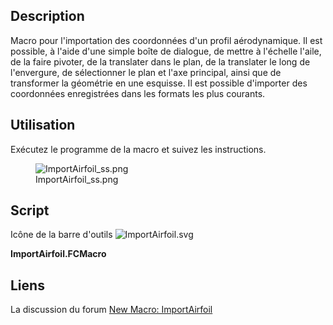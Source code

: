 <languages/>

{{Macro/fr
|Name=ImportAirfoil
|Name/fr=ImportAirfoil
|Description=Macro pour l'importation des coordonnées d'un profil aérodynamique.
|Author=Miloš Petrašinović
|Download=[https://wiki.freecad.org/images/3/37/ImportAirfoil.svg Icône de la barre d'outils]
|Date=2022-01-08
|Version=1.0.0
|FCVersion=0.18.4 et au-dessus
|SeeAlso=[https://github.com/VAZMFB/FreeCAD-ImportAirfoil Dépôt GitHub]
}}

==Description==

Macro pour l'importation des coordonnées d'un profil aérodynamique. Il est possible, à l'aide d'une simple boîte de dialogue, de mettre à l'échelle l'aile, de la faire pivoter, de la translater dans le plan, de la translater le long de l'envergure, de sélectionner le plan et l'axe principal, ainsi que de transformer la géométrie en une esquisse. Il est possible d'importer des coordonnées enregistrées dans les formats les plus courants.

<span id="Usage"></span>
==Utilisation==

Exécutez le programme de la macro et suivez les instructions.

[[File:ImportAirfoil_ss.png]]

==Script== 

Icône de la barre d'outils
[[File:ImportAirfoil.svg]]

'''ImportAirfoil.FCMacro'''

{{MacroCode|code=
# Airfoil import macro
# After selecting the file with the coordinates of the airfoil
# data processing and modeling of the airfoil are performed.
# It is possible, using simple dialog, to scale the airfoil, rotate, 
# translate in the plane, translate along the span, select the plane and 
# the main axis, as well as turn the geometry into a sketch. It is possible
# to import coordinates saved in the most commonly used formats.
# Airfoil import is based on:
#  https://github.com/VAZMFB/Python-importAirfoil
# Author: Milos D. Petrasinovic <mpetrasinovic@mas.bg.ac.rs>
# Structural Analysis of Flying Vehicles
# Faculty of Mechanical Engineering, University of Belgrade
# Department of Aerospace Engineering, Flying structures
# https://vazmfb.com
# Belgrade, 2022
# 
# --------------------
#
# Copyright (C) 2022 Milos Petrasinovic <info@vazmfb.com>
# 
# This program is free software: you can redistribute it and/or modify
# it under the terms of the GNU Lesser General Public License as 
# published by the Free Software Foundation, either version 3 of the 
# License, or (at your option) any later version.
#  
# This program is distributed in the hope that it will be useful,
# but WITHOUT ANY WARRANTY; without even the implied warranty of
# MERCHANTABILITY or FITNESS FOR A PARTICULAR PURPOSE.  See the
# GNU Lesser General Public License for more details.
#  
# You should have received a copy of the GNU Lesser General Public License
# along with this program.  If not, see <https://www.gnu.org/licenses/>.
#
# --------------------
#
# Based on:
# Airfoil Import and Scale 2.1.2
# (c) quick61
#
# --------------------

__Name__ = 'ImportAirfoil'
__Comment__ = 'Airfoil import macro'
__Author__ = 'Milos Petrasinovic <mpetrasinovic@mas.bg.ac.rs>'
__Version__ = '1.0.0'
__Date__ = '2022-01-06'
__License__ = 'GPL-3.0-or-later'
__Web__ = 'https://github.com/VAZMFB/FreeCAD-ImportAirfoil'
__Wiki__ = 'https://wiki.freecadweb.org/Macro_ImportAirfoil'
__Icon__ = 'https://wiki.freecad.org/images/3/37/ImportAirfoil.svg'
__Help__ = 'Run the macro program and follow the instructions!'
__Status__ = 'stable'
__Requires__ = 'Freecad >= 0.19'
__Communication__ = 'https://github.com/VAZMFB/FreeCAD-ImportAirfoil/issues/'
__Files__ = 'ImportAirfoil.svg'

import FreeCAD as App
from PySide import QtCore, QtGui
from PySide.QtGui import QFileDialog, QLineEdit, QRadioButton, QMessageBox 
import Draft, importAirfoilDAT
import numpy as np
import subprocess
import sys
import os
import re

global filename
global nameFile

msgBox = QtGui.QMessageBox()
msgBox.setWindowTitle("ImportAirfoil")
msgBox.setText("In the next window, select the file with the coordinates of the airfoil.")
msgBox.exec_()

try:
    filename, filefilter = QtGui.QFileDialog.getOpenFileName(QtGui.qApp.activeWindow(), 'Select the file with the coordinates:', '*.dat;*.txt;*.af')
except Exception:
    param = FreeCAD.ParamGet("User parameter:BaseApp/Preferences/Macro")
    path = param.GetString("MacroPath", "") + "/"
    filename, filefilter = QFileDialog.getOpenFileName(None, "Select the file with the coordinates:", path, "*.dat;*.txt;*.af")

nameFile = filename.split("/")[-1][:-4]

class DrawAP():
    def __init__(self):
        self.dialog = None
        self.lt = 0
        self.alpha = 0
        self.h0 = 0
        self.plane = None
        self.mirror = None
        self.dh = 0
        self.dv = 0
        self.db = 0
        self.sketch = None

        # Dialog window
        self.dialog = QtGui.QDialog()
        self.dialog.resize(350, 100)
        self.dialog.setWindowTitle("ImportAirfoil")
        la = QtGui.QVBoxLayout(self.dialog)
        tx = QtGui.QLabel("Length of airfoil chord [mm]:")
        la.addWidget(tx)
        self.lt = QtGui.QLineEdit("1000")
        la.addWidget(self.lt)
        tx = QtGui.QLabel("The angle of rotation [deg]:")
        la.addWidget(tx)
        self.alpha = QtGui.QLineEdit("0")
        la.addWidget(self.alpha)
        tx = QtGui.QLabel("The relative position of the axis of rotation [% of chord]:")
        la.addWidget(tx)
        self.h0 = QtGui.QLineEdit("25")
        la.addWidget(self.h0)
        tx = QtGui.QLabel("Plane selection [XY = 1, YZ = 2, ZX = 3]:")
        la.addWidget(tx)
        self.plane = QtGui.QLineEdit("1")
        la.addWidget(self.plane)
        tx = QtGui.QLabel("Vertical mirroring [NO = 0, YES = 1]:")
        la.addWidget(tx)
        self.mirror = QtGui.QLineEdit("0")
        la.addWidget(self.mirror)
        tx = QtGui.QLabel("Change axis [NO = 0, YES = 1]:")
        la.addWidget(tx)
        self.flip = QtGui.QLineEdit("0")
        la.addWidget(self.flip)
        tx = QtGui.QLabel("Translation along the horizontal axis [mm]:")
        la.addWidget(tx)
        self.dh = QtGui.QLineEdit("0")
        la.addWidget(self.dh)
        tx = QtGui.QLabel("Translation along the vertical axis [mm]:")
        la.addWidget(tx)
        self.dv = QtGui.QLineEdit("0")
        la.addWidget(self.dv)
        tx = QtGui.QLabel("Translation along the span [mm]:")
        la.addWidget(tx)
        self.db = QtGui.QLineEdit("0")
        la.addWidget(self.db)
        tx = QtGui.QLabel("Create a Sketch [NO = 0, YES = 1]:")
        la.addWidget(tx)
        self.sketch = QtGui.QLineEdit("0")
        la.addWidget(self.sketch)

        # Add OK / Cancel buttons
        okBox = QtGui.QDialogButtonBox(self.dialog)
        okBox.setOrientation(QtCore.Qt.Horizontal)
        okBox.setStandardButtons(QtGui.QDialogButtonBox.Cancel|QtGui.QDialogButtonBox.Ok)
        la.addWidget(okBox)
        QtCore.QObject.connect(okBox, QtCore.SIGNAL("accepted()"), self.proceed)
        QtCore.QObject.connect(okBox, QtCore.SIGNAL("rejected()"), self.close)
        QtCore.QMetaObject.connectSlotsByName(self.dialog)
        self.dialog.show()
        self.dialog.exec_()

    def proceed(self):
        global filename
        global nameFile
        try:
            lt = float(self.lt.text())
            alpha = float(self.alpha.text())
            h0 = float(self.h0.text())
            plane = float(self.plane.text())
            mirror = float(self.mirror.text())
            flip = float(self.flip.text())
            dh = float(self.dh.text())
            dv = float(self.dv.text())
            db = float(self.db.text())
            sketch = float(self.sketch.text())
            af = importAirfoil(str(filename))
            
            # Open trailing edge
            af[1][0] += 0.000001;
            points = []
            for i in range(len(af[0])):
                point = App.Vector(af[0][i], af[1][i], 0)
                points.append(point)
            
            Line1 = Draft.makeLine(points[0], points[-1])
            Line1.Label = nameFile + "_(TEdge)"
            BSpline1 = Draft.makeBSpline(points, closed=False)
            BSpline1.Label = nameFile + "_(BSpline)"

            # Group elements
            Group1 = App.activeDocument().addObject('App::DocumentObjectGroup', 'Group')
            Group1.Label = nameFile + "_(Group)"
            Group1.addObject(Line1)
            Group1.addObject(BSpline1)

            App.activeDocument().recompute()

            # Scale airfoil
            if App.Version()[1] < "19":
                Draft.scale([Line1, BSpline1], App.Vector(lt, lt, lt), center=App.Vector(0.0, 0.0, 0.0), copy=False, legacy=True)
            else:
                Draft.scale([Line1, BSpline1], App.Vector(lt, lt, lt), center=App.Vector(0.0, 0.0, 0.0), copy=False)

            # Rotate airfoil
            Draft.rotate([Line1, BSpline1], -alpha, center=App.Vector(lt*h0/100, 0, 0), axis=App.Vector(0, 0, 1), copy=False)
            
            # Mirror
            if mirror == 1:
                Draft.rotate([Line1, BSpline1], 180, center=App.Vector(0, 0, 0), axis=App.Vector(0, 1, 0), copy=False)

            # Move airfoil in plane
            Draft.move([Line1, BSpline1], App.Vector(dh, dv, 0.0), copy=False)
                
            # Change axis
            Draft.rotate([Line1, BSpline1], -90, center=App.Vector(0, 0, 0), axis=App.Vector(0, 0, 1), copy=False)
            
            # Change plane
            if plane == 2: # YZ
                Draft.rotate([Line1, BSpline1], 90, center=App.Vector(0, 0, 0), axis=App.Vector(0, 0, 1), copy=False)
                Draft.rotate([Line1, BSpline1], 90, center=App.Vector(0, 0, 0), axis=App.Vector(0, 1, 0), copy=False)
            elif plane == 3: # ZX
                Draft.rotate([Line1, BSpline1], 90, center=App.Vector(0, 0, 0), axis=App.Vector(1, 0, 0), copy=False)
                Draft.rotate([Line1, BSpline1], -90, center=App.Vector(0, 0, 0), axis=App.Vector(0, 1, 0), copy=False)

            # Make sketch
            if sketch == 1:
                App.activeDocument().recompute()
                Sketch1 = Draft.makeSketch([Line1, BSpline1], autoconstraints=True)
                Sketch1.Label = nameFile + "_(Sketch)"

            # Move airfoil
            if plane == 2: # YZ
                Draft.move([Line1, BSpline1], App.Vector(db, 0, 0), copy=False)
                if sketch == 1:
                    Draft.move(Sketch1, App.Vector(0, 0, db), copy=False)
            elif plane == 3: # ZX
                Draft.move([Line1, BSpline1], App.Vector(0, db, 0), copy=False)
                if sketch == 1:
                    Draft.move(Sketch1, App.Vector(0, 0, db), copy=False)
            else:
                Draft.move([Line1, BSpline1], App.Vector(0, 0, db), copy=False)
                if sketch == 1:
                    Draft.move(Sketch1, App.Vector(0, 0, db), copy=False)
                    
        except Exception as e:
              exc_type, exc_obj, exc_tb = sys.exc_info()
              App.Console.PrintError("Error = "+str(e)+"\n")
              App.Console.PrintError("    Error line number = "+str(exc_tb.tb_lineno)+"\n")
              msgBox = QtGui.QMessageBox()
              msgBox.setWindowTitle("Error")
              msgBox.setText("An error occurred, see Report window for more information!")
              msgBox.setWindowModality(QtCore.Qt.NonModal)
              msgBox.show()

        App.activeDocument().recompute()
        Gui.SendMsgToActiveView("ViewFit")
        self.close() # close the window
        
    def close(self):
        self.dialog.hide() # close the window

def scanf(l):
    # scanf('%f %f', l)
    found = re.compile('([-+]?(?:\\d+(?:\\.\\d*)?|\\.\\d+)(?:[eE][-+]?\\d+)?)\\s+([-+]?(?:\\d+(?:\\.\\d*)?|\\.\\d+)(?:[eE][-+]?\\d+)?)').search(l)
    casts = [float, float]
    if found:
        groups = found.groups()
        return tuple([casts[i](groups[i]) for i in range(len(groups))])
    
def importAirfoil(file):
    af = [];
    if(os.path.isfile(file)):
        with open(file) as f:
            ls = [line.strip() for line in f]
            
        x = []
        y = []
        h = 1
        for l in ls:
            if l:
                data = scanf(l);
                if(h and data and len(data) == 2 and data[0] > -0.1
                        and data[0] < 1.1 and data[1] > -1.1 
                        and data[1] < 1.1):
                    # First coordinate if there is both x and y data
                    # Range for x is [-0.1, 1.1] and for y is [-1.1, 1.1]
                    h = 0;
                    x.append(data[0])
                    y.append(data[1])
                elif(not h and data and len(data) == 2):
                    x.append(data[0])
                    y.append(data[1])
        
        if(len(x) > 0):
            if(any(xi >= 1.1 for xi in x)):
                # Koordinate su verovatno pomnozene sa 100
                x = np.divide(x, 100)
                y = np.divide(y, 100)
                      
        d = np.diff(x)
        if(sum([di < 0 for di in d]) == 1):
            # Lednicer format
            i = np.where(d < 0)[0][0]
            x = [*np.flip(x[:i+1]).tolist(), *x[i+1:]]
            y = [*np.flip(y[:i+1]).tolist(), *y[i+1:]]

        af = np.array([x[1:-1], y[1:-1]])
        _, idx = np.unique(af, axis=1, return_index=True)
        af = [[x[0], *af[0][np.sort(idx)].tolist(), x[-1]],
            [y[0], *af[1][np.sort(idx)].tolist(), y[-1]]]
    return af
    
if os.path.isfile(filename):
    DrawAP()
else:
    msgBox = QtGui.QMessageBox()
    msgBox.setWindowTitle("Error")
    msgBox.setText("No valid file with coordinates!")
    msgBox.setWindowModality(QtCore.Qt.NonModal)
    msgBox.show()
}}

<span id="Links"></span>
==Liens==

La discussion du forum [https://forum.freecadweb.org/viewtopic.php?f=22&t=65085 New Macro: ImportAirfoil]